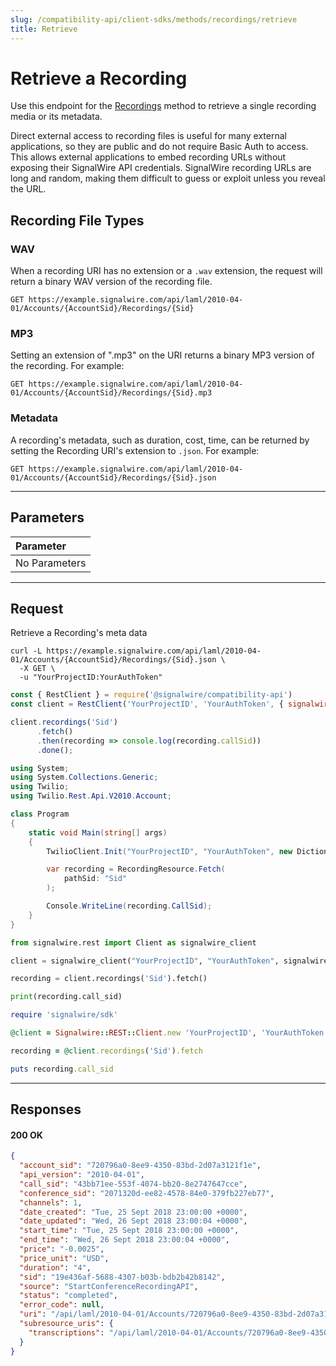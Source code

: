 ```yaml
---
slug: /compatibility-api/client-sdks/methods/recordings/retrieve
title: Retrieve
---
```


# Retrieve a Recording

Use this endpoint for the [Recordings](./index.mdx) method to retrieve a single recording media or its metadata.

Direct external access to recording files is useful for many external applications, so they are public and do not require Basic Auth to access. 
This allows external applications to embed recording URLs without exposing their SignalWire API credentials. 
SignalWire recording URLs are long and random, making them difficult to guess or exploit unless you reveal the URL.

## Recording File Types

### WAV

When a recording URI has no extension or a `.wav` extension, the request will return a binary WAV version of the recording file.

`GET https://example.signalwire.com/api/laml/2010-04-01/Accounts/{AccountSid}/Recordings/{Sid}`

### MP3

Setting an extension of ".mp3" on the URI returns a binary MP3 version of the recording. For example:

`GET https://example.signalwire.com/api/laml/2010-04-01/Accounts/{AccountSid}/Recordings/{Sid}.mp3`

### Metadata

A recording's metadata, such as duration, cost, time, can be returned by setting the Recording URI's extension to `.json`. For example:

`GET https://example.signalwire.com/api/laml/2010-04-01/Accounts/{AccountSid}/Recordings/{Sid}.json`

---

## Parameters

| Parameter                                        |
|:-------------------------------------------------|
| <span class="optional-arg">No Parameters</span>  |

---

## Request

Retrieve a Recording's meta data

<Tabs groupId="compatibility-sdks">

<TabItem value="shell" label="cURL">

```shell
curl -L https://example.signalwire.com/api/laml/2010-04-01/Accounts/{AccountSid}/Recordings/{Sid}.json \
  -X GET \
  -u "YourProjectID:YourAuthToken"
```

</TabItem>

<TabItem value="node" label="Node.js">

```javascript
const { RestClient } = require('@signalwire/compatibility-api')
const client = RestClient('YourProjectID', 'YourAuthToken', { signalwireSpaceUrl: 'example.signalwire.com' })

client.recordings('Sid')
      .fetch()
      .then(recording => console.log(recording.callSid))
      .done();
```

</TabItem>

<TabItem value="csharp" label="C#">

```csharp
using System;
using System.Collections.Generic;
using Twilio;
using Twilio.Rest.Api.V2010.Account;

class Program
{
    static void Main(string[] args)
    {
        TwilioClient.Init("YourProjectID", "YourAuthToken", new Dictionary<string, object> { ["signalwireSpaceUrl"] = "{SPACE}.signalwire.com" });

        var recording = RecordingResource.Fetch(
            pathSid: "Sid"
        );

        Console.WriteLine(recording.CallSid);
    }
}
```

</TabItem>

<TabItem value="python" label="Python">

```python
from signalwire.rest import Client as signalwire_client

client = signalwire_client("YourProjectID", "YourAuthToken", signalwire_space_url = 'example.signalwire.com')

recording = client.recordings('Sid').fetch()

print(recording.call_sid)
```

</TabItem>

<TabItem value="ruby" label="Ruby">

```ruby
require 'signalwire/sdk'

@client = Signalwire::REST::Client.new 'YourProjectID', 'YourAuthToken', signalwire_space_url: "example.signalwire.com"

recording = @client.recordings('Sid').fetch

puts recording.call_sid
```

</TabItem>

</Tabs>

---

## Responses

<h4><span class="badge badge--success">200</span> OK</h4>

```json
{
  "account_sid": "720796a0-8ee9-4350-83bd-2d07a3121f1e",
  "api_version": "2010-04-01",
  "call_sid": "43bb71ee-553f-4074-bb20-8e2747647cce",
  "conference_sid": "2071320d-ee82-4578-84e0-379fb227eb77",
  "channels": 1,
  "date_created": "Tue, 25 Sept 2018 23:00:00 +0000",
  "date_updated": "Wed, 26 Sept 2018 23:00:04 +0000",
  "start_time": "Tue, 25 Sept 2018 23:00:00 +0000",
  "end_time": "Wed, 26 Sept 2018 23:00:04 +0000",
  "price": "-0.0025",
  "price_unit": "USD",
  "duration": "4",
  "sid": "19e436af-5688-4307-b03b-bdb2b42b8142",
  "source": "StartConferenceRecordingAPI",
  "status": "completed",
  "error_code": null,
  "uri": "/api/laml/2010-04-01/Accounts/720796a0-8ee9-4350-83bd-2d07a3121f1e/Conferences/2071320d-ee82-4578-84e0-379fb227eb77/Recordings/19e436af-5688-4307-b03b-bdb2b42b8142.json",
  "subresource_uris": {
    "transcriptions": "/api/laml/2010-04-01/Accounts/720796a0-8ee9-4350-83bd-2d07a3121f1e/Recordings/19e436af-5688-4307-b03b-bdb2b42b8142/Transcriptions.json"
  }
}
```
